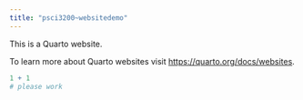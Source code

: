 ```yaml
---
title: "psci3200~websitedemo"
---
```


This is a Quarto website.

To learn more about Quarto websites visit <https://quarto.org/docs/websites>.

```r
1 + 1
# please work
```
